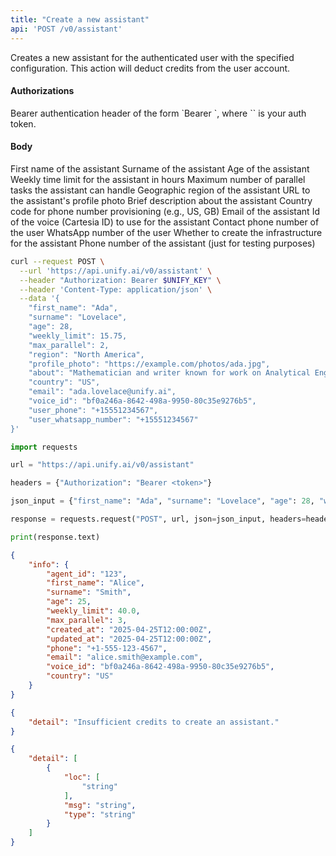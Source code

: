 ```yaml
---
title: "Create a new assistant"
api: 'POST /v0/assistant'
---
```

Creates a new assistant for the authenticated user with the specified configuration. This action will deduct credits from the user account.

#### Authorizations

<ParamField header="Authorization" type="string" required="true">
  Bearer authentication header of the form `Bearer <token>`, where `<token>` is your auth token.
</ParamField>

#### Body

<ParamField body="first_name" type="string | null" >
First name of the assistant
</ParamField>

<ParamField body="surname" type="string | null" >
Surname of the assistant
</ParamField>

<ParamField body="age" type="integer | null" >
Age of the assistant
</ParamField>

<ParamField body="weekly_limit" type="number | null" >
Weekly time limit for the assistant in hours
</ParamField>

<ParamField body="max_parallel" type="integer | null" >
Maximum number of parallel tasks the assistant can handle
</ParamField>

<ParamField body="region" type="string | null" >
Geographic region of the assistant
</ParamField>

<ParamField body="profile_photo" type="string | null" >
URL to the assistant's profile photo
</ParamField>

<ParamField body="about" type="string | null" >
Brief description about the assistant
</ParamField>

<ParamField body="country" type="string | null"  default="US">
Country code for phone number provisioning (e.g., US, GB)
</ParamField>

<ParamField body="email" type="string | null" >
Email of the assistant
</ParamField>

<ParamField body="voice_id" type="string | null" >
Id of the voice (Cartesia ID) to use for the assistant
</ParamField>

<ParamField body="user_phone" type="string | null" >
Contact phone number of the user
</ParamField>

<ParamField body="user_whatsapp_number" type="string | null" >
WhatsApp number of the user
</ParamField>

<ParamField body="create_infra" type="boolean | null"  default="true">
Whether to create the infrastructure for the assistant
</ParamField>

<ParamField body="phone" type="string | null" >
Phone number of the assistant (just for testing purposes)
</ParamField>

<RequestExample>

```bash cURL
curl --request POST \
  --url 'https://api.unify.ai/v0/assistant' \
  --header "Authorization: Bearer $UNIFY_KEY" \
  --header 'Content-Type: application/json' \
  --data '{
    "first_name": "Ada",
    "surname": "Lovelace",
    "age": 28,
    "weekly_limit": 15.75,
    "max_parallel": 2,
    "region": "North America",
    "profile_photo": "https://example.com/photos/ada.jpg",
    "about": "Mathematician and writer known for work on Analytical Engine",
    "country": "US",
    "email": "ada.lovelace@unify.ai",
    "voice_id": "bf0a246a-8642-498a-9950-80c35e9276b5",
    "user_phone": "+15551234567",
    "user_whatsapp_number": "+15551234567"
}'
```

```python Python
import requests

url = "https://api.unify.ai/v0/assistant"

headers = {"Authorization": "Bearer <token>"}

json_input = {"first_name": "Ada", "surname": "Lovelace", "age": 28, "weekly_limit": 15.75, "max_parallel": 2, "region": "North America", "profile_photo": "https://example.com/photos/ada.jpg", "about": "Mathematician and writer known for work on Analytical Engine", "country": "US", "email": "ada.lovelace@unify.ai", "voice_id": "bf0a246a-8642-498a-9950-80c35e9276b5", "user_phone": "+15551234567", "user_whatsapp_number": "+15551234567"}

response = requests.request("POST", url, json=json_input, headers=headers)

print(response.text)
```

</RequestExample>
<ResponseExample>

```json 200
{
    "info": {
        "agent_id": "123",
        "first_name": "Alice",
        "surname": "Smith",
        "age": 25,
        "weekly_limit": 40.0,
        "max_parallel": 3,
        "created_at": "2025-04-25T12:00:00Z",
        "updated_at": "2025-04-25T12:00:00Z",
        "phone": "+1-555-123-4567",
        "email": "alice.smith@example.com",
        "voice_id": "bf0a246a-8642-498a-9950-80c35e9276b5",
        "country": "US"
    }
}
```

```json 402
{
    "detail": "Insufficient credits to create an assistant."
}
```

```json 422
{
    "detail": [
        {
            "loc": [
                "string"
            ],
            "msg": "string",
            "type": "string"
        }
    ]
}
```

</ResponseExample>
